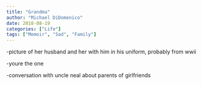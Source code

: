 ```yaml
---
title: "Grandma"
author: "Michael DiDomenico"
date: 2018-08-19
categories: ["Life"]
tags: ["Memoir", "Sad", "Family"]
---
```


-picture of her husband and her with him in his uniform, probably from wwii

-youre the one

-conversation with uncle neal about parents of girlfriends